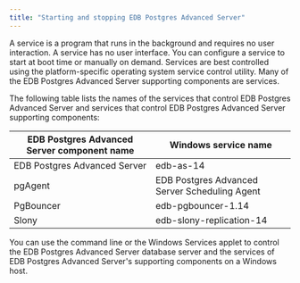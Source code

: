 ```yaml
---
title: "Starting and stopping EDB Postgres Advanced Server"
---
```


A service is a program that runs in the background and requires no user interaction. A service has no user interface. You can configure a service to start at boot time or manually on demand. Services are best controlled using the platform-specific operating system service control utility. Many of the EDB Postgres Advanced Server supporting components are services.

The following table lists the names of the services that control EDB Postgres Advanced Server and services that control EDB Postgres Advanced Server supporting components:

| EDB Postgres Advanced Server component name | Windows service name                |
| ------------------------------ | ------------------------------------------------ |
| EDB Postgres Advanced Server   | edb-as-14                                        |
| pgAgent                        | EDB Postgres Advanced Server Scheduling Agent |
| PgBouncer                      | edb-pgbouncer-1.14                               |
| Slony                          | edb-slony-replication-14                         |

You can use the command line or the Windows Services applet to control the EDB Postgres Advanced Server database server and the services of EDB Postgres Advanced Server's supporting components on a Windows host.
